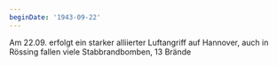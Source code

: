 ```yaml
---
beginDate: '1943-09-22'
---
```


Am 22.09. erfolgt ein starker alliierter Luftangriff auf Hannover, auch in
Rössing fallen viele Stabbrandbomben, 13 Brände
